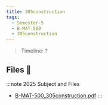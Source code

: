 ```yaml
---
title: 305construction
tags:
  - Semester-5
  - B-MAT-500
  - 305construction
---
```

> Timeline: ?


## Files 📂

:::note 2025 Subject and Files
- [B-MAT-500_305construction.pdf](https://github.com/Studio-17/Epitech-Subjects/raw/main/Semester-5/B-MAT-500/305construction/B-MAT-500_305construction.pdf)
:::

